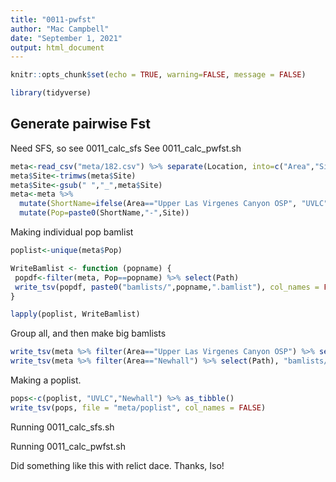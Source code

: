 ```yaml
---
title: "0011-pwfst"
author: "Mac Campbell"
date: "September 1, 2021"
output: html_document
---
```


```r
knitr::opts_chunk$set(echo = TRUE, warning=FALSE, message = FALSE)
```

```r
library(tidyverse)
```

## Generate pairwise Fst
Need SFS, so see 0011_calc_sfs
See 0011_calc_pwfst.sh    

```r
meta<-read_csv("meta/182.csv") %>% separate(Location, into=c("Area","Site"), sep=",", remove=FALSE) 
meta$Site<-trimws(meta$Site)
meta$Site<-gsub(" ","_",meta$Site)
meta<-meta %>%
  mutate(ShortName=ifelse(Area=="Upper Las Virgenes Canyon OSP", "UVLC", Area)) %>%
  mutate(Pop=paste0(ShortName,"-",Site))
```

Making individual pop bamlist

```r
poplist<-unique(meta$Pop)
```

```r
WriteBamlist <- function (popname) {
 popdf<-filter(meta, Pop==popname) %>% select(Path)
 write_tsv(popdf, paste0("bamlists/",popname,".bamlist"), col_names = FALSE)
}
```

```r
lapply(poplist, WriteBamlist)
```


Group all, and then make big bamlists

```r
write_tsv(meta %>% filter(Area=="Upper Las Virgenes Canyon OSP") %>% select(Path), "bamlists/UVLC.bamlist", col_names = FALSE)
write_tsv(meta %>% filter(Area=="Newhall") %>% select(Path), "bamlists/Newhall.bamlist", col_names = FALSE)
```

Making a poplist.
```r
pops<-c(poplist, "UVLC","Newhall") %>% as_tibble()
write_tsv(pops, file = "meta/poplist", col_names = FALSE)
```

Running 0011_calc_sfs.sh

Running 0011_calc_pwfst.sh

Did something like this with relict dace. Thanks, Iso!   

```r

```